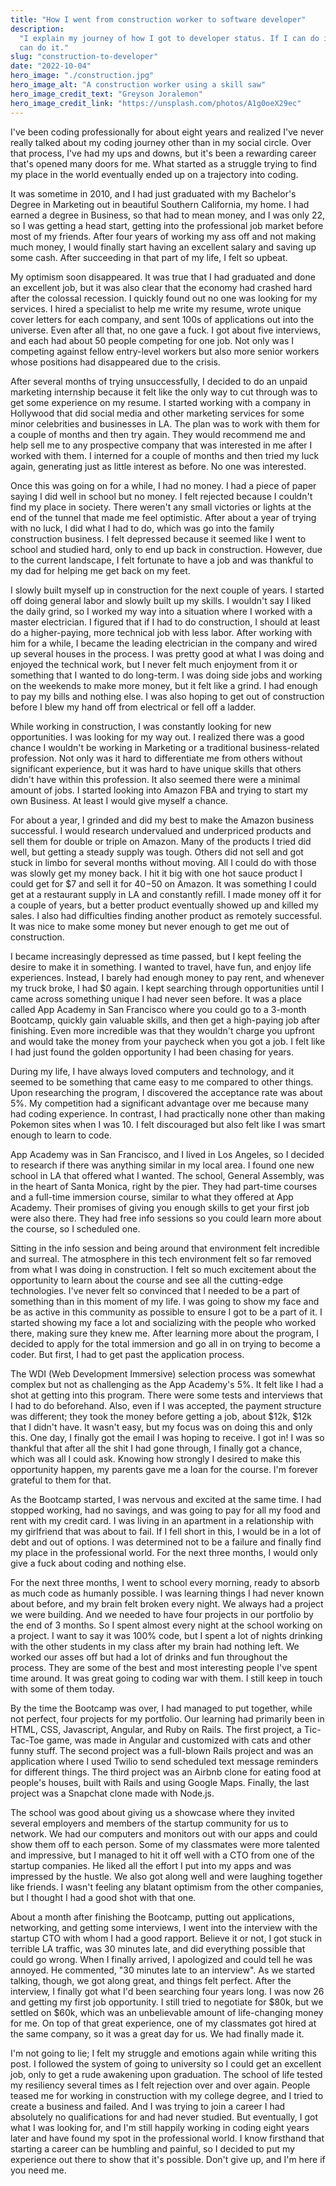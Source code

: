 ```yaml
---
title: "How I went from construction worker to software developer"
description:
  "I explain my journey of how I got to developer status. If I can do it, you
  can do it."
slug: "construction-to-developer"
date: "2022-10-04"
hero_image: "./construction.jpg"
hero_image_alt: "A construction worker using a skill saw"
hero_image_credit_text: "Greyson Joralemon"
hero_image_credit_link: "https://unsplash.com/photos/A1g0oeX29ec"
---
```


I've been coding professionally for about eight years and realized I've never
really talked about my coding journey other than in my social circle. Over that
process, I've had my ups and downs, but it's been a rewarding career that's
opened many doors for me. What started as a struggle trying to find my place in
the world eventually ended up on a trajectory into coding.

It was sometime in 2010, and I had just graduated with my Bachelor's Degree in
Marketing out in beautiful Southern California, my home. I had earned a degree
in Business, so that had to mean money, and I was only 22, so I was getting a
head start, getting into the professional job market before most of my friends.
After four years of working my ass off and not making much money, I would
finally start having an excellent salary and saving up some cash. After
succeeding in that part of my life, I felt so upbeat.

My optimism soon disappeared. It was true that I had graduated and done an
excellent job, but it was also clear that the economy had crashed hard after the
colossal recession. I quickly found out no one was looking for my services. I
hired a specialist to help me write my resume, wrote unique cover letters for
each company, and sent 100s of applications out into the universe. Even after
all that, no one gave a fuck. I got about five interviews, and each had about 50
people competing for one job. Not only was I competing against fellow
entry-level workers but also more senior workers whose positions had disappeared
due to the crisis.

After several months of trying unsuccessfully, I decided to do an unpaid
marketing internship because it felt like the only way to cut through was to get
some experience on my resume. I started working with a company in Hollywood that
did social media and other marketing services for some minor celebrities and
businesses in LA. The plan was to work with them for a couple of months and then
try again. They would recommend me and help sell me to any prospective company
that was interested in me after I worked with them. I interned for a couple of
months and then tried my luck again, generating just as little interest as
before. No one was interested.

Once this was going on for a while, I had no money. I had a piece of paper
saying I did well in school but no money. I felt rejected because I couldn't
find my place in society. There weren't any small victories or lights at the end
of the tunnel that made me feel optimistic. After about a year of trying with no
luck, I did what I had to do, which was go into the family construction
business. I felt depressed because it seemed like I went to school and studied
hard, only to end up back in construction. However, due to the current
landscape, I felt fortunate to have a job and was thankful to my dad for helping
me get back on my feet.

I slowly built myself up in construction for the next couple of years. I started
off doing general labor and slowly built up my skills. I wouldn't say I liked
the daily grind, so I worked my way into a situation where I worked with a
master electrician. I figured that if I had to do construction, I should at
least do a higher-paying, more technical job with less labor. After working with
him for a while, I became the leading electrician in the company and wired up
several houses in the process. I was pretty good at what I was doing and enjoyed
the technical work, but I never felt much enjoyment from it or something that I
wanted to do long-term. I was doing side jobs and working on the weekends to
make more money, but it felt like a grind. I had enough to pay my bills and
nothing else. I was also hoping to get out of construction before I blew my hand
off from electrical or fell off a ladder.

While working in construction, I was constantly looking for new opportunities. I
was looking for my way out. I realized there was a good chance I wouldn't be
working in Marketing or a traditional business-related profession. Not only was
it hard to differentiate me from others without significant experience, but it
was hard to have unique skills that others didn't have within this profession.
It also seemed there were a minimal amount of jobs. I started looking into
Amazon FBA and trying to start my own Business. At least I would give myself a
chance.

For about a year, I grinded and did my best to make the Amazon business
successful. I would research undervalued and underpriced products and sell them
for double or triple on Amazon. Many of the products I tried did well, but
getting a steady supply was tough. Others did not sell and got stuck in limbo
for several months without moving. All I could do with those was slowly get my
money back. I hit it big with one hot sauce product I could get for $7 and sell
it for $40-$50 on Amazon. It was something I could get at a restaurant supply in
LA and constantly refill. I made money off it for a couple of years, but a
better product eventually showed up and killed my sales. I also had difficulties
finding another product as remotely successful. It was nice to make some money
but never enough to get me out of construction.

I became increasingly depressed as time passed, but I kept feeling the desire to
make it in something. I wanted to travel, have fun, and enjoy life experiences.
Instead, I barely had enough money to pay rent, and whenever my truck broke, I
had $0 again. I kept searching through opportunities until I came across
something unique I had never seen before. It was a place called App Academy in
San Francisco where you could go to a 3-month Bootcamp, quickly gain valuable
skills, and then get a high-paying job after finishing. Even more incredible was
that they wouldn't charge you upfront and would take the money from your
paycheck when you got a job. I felt like I had just found the golden opportunity
I had been chasing for years.

During my life, I have always loved computers and technology, and it seemed to
be something that came easy to me compared to other things. Upon researching the
program, I discovered the acceptance rate was about 5%. My competition had a
significant advantage over me because many had coding experience. In contrast, I
had practically none other than making Pokemon sites when I was 10. I felt
discouraged but also felt like I was smart enough to learn to code.

App Academy was in San Francisco, and I lived in Los Angeles, so I decided to
research if there was anything similar in my local area. I found one new school
in LA that offered what I wanted. The school, General Assembly, was in the heart
of Santa Monica, right by the pier. They had part-time courses and a full-time
immersion course, similar to what they offered at App Academy. Their promises of
giving you enough skills to get your first job were also there. They had free
info sessions so you could learn more about the course, so I scheduled one.

Sitting in the info session and being around that environment felt incredible
and surreal. The atmosphere in this tech environment felt so far removed from
what I was doing in construction. I felt so much excitement about the
opportunity to learn about the course and see all the cutting-edge technologies.
I've never felt so convinced that I needed to be a part of something than in
this moment of my life. I was going to show my face and be as active in this
community as possible to ensure I got to be a part of it. I started showing my
face a lot and socializing with the people who worked there, making sure they
knew me. After learning more about the program, I decided to apply for the total
immersion and go all in on trying to become a coder. But first, I had to get
past the application process.

The WDI (Web Development Immersive) selection process was somewhat complex but
not as challenging as the App Academy's 5%. It felt like I had a shot at getting
into this program. There were some tests and interviews that I had to do
beforehand. Also, even if I was accepted, the payment structure was different;
they took the money before getting a job, about $12k, $12k that I didn't have.
It wasn't easy, but my focus was on doing this and only this. One day, I finally
got the email I was hoping to receive. I got in! I was so thankful that after
all the shit I had gone through, I finally got a chance, which was all I could
ask. Knowing how strongly I desired to make this opportunity happen, my parents
gave me a loan for the course. I'm forever grateful to them for that.

As the Bootcamp started, I was nervous and excited at the same time. I had
stopped working, had no savings, and was going to pay for all my food and rent
with my credit card. I was living in an apartment in a relationship with my
girlfriend that was about to fail. If I fell short in this, I would be in a lot
of debt and out of options. I was determined not to be a failure and finally
find my place in the professional world. For the next three months, I would only
give a fuck about coding and nothing else.

For the next three months, I went to school every morning, ready to absorb as
much code as humanly possible. I was learning things I had never known about
before, and my brain felt broken every night. We always had a project we were
building. And we needed to have four projects in our portfolio by the end of 3
months. So I spent almost every night at the school working on a project. I want
to say it was 100% code, but I spent a lot of nights drinking with the other
students in my class after my brain had nothing left. We worked our asses off
but had a lot of drinks and fun throughout the process. They are some of the
best and most interesting people I've spent time around. It was great going to
coding war with them. I still keep in touch with some of them today.

By the time the Bootcamp was over, I had managed to put together, while not
perfect, four projects for my portfolio. Our learning had primarily been in
HTML, CSS, Javascript, Angular, and Ruby on Rails. The first project, a
Tic-Tac-Toe game, was made in Angular and customized with cats and other funny
stuff. The second project was a full-blown Rails project and was an application
where I used Twilio to send scheduled text message reminders for different
things. The third project was an Airbnb clone for eating food at people's
houses, built with Rails and using Google Maps. Finally, the last project was a
Snapchat clone made with Node.js.

The school was good about giving us a showcase where they invited several
employers and members of the startup community for us to network. We had our
computers and monitors out with our apps and could show them off to each person.
Some of my classmates were more talented and impressive, but I managed to hit it
off well with a CTO from one of the startup companies. He liked all the effort I
put into my apps and was impressed by the hustle. We also got along well and
were laughing together like friends. I wasn't feeling any blatant optimism from
the other companies, but I thought I had a good shot with that one.

About a month after finishing the Bootcamp, putting out applications,
networking, and getting some interviews, I went into the interview with the
startup CTO with whom I had a good rapport. Believe it or not, I got stuck in
terrible LA traffic, was 30 minutes late, and did everything possible that could
go wrong. When I finally arrived, I apologized and could tell he was annoyed. He
commented, "30 minutes late to an interview". As we started talking, though, we
got along great, and things felt perfect. After the interview, I finally got
what I'd been searching four years long. I was now 26 and getting my first job
opportunity. I still tried to negotiate for $80k, but we settled on $60k, which
was an unbelievable amount of life-changing money for me. On top of that great
experience, one of my classmates got hired at the same company, so it was a
great day for us. We had finally made it.

I'm not going to lie; I felt my struggle and emotions again while writing this
post. I followed the system of going to university so I could get an excellent
job, only to get a rude awakening upon graduation. The school of life tested my
resiliency several times as I felt rejection over and over again. People teased
me for working in construction with my college degree, and I tried to create a
business and failed. And I was trying to join a career I had absolutely no
qualifications for and had never studied. But eventually, I got what I was
looking for, and I'm still happily working in coding eight years later and have
found my spot in the professional world. I know firsthand that starting a career
can be humbling and painful, so I decided to put my experience out there to show
that it's possible. Don't give up, and I'm here if you need me.
